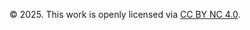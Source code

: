 © 2025. This work is openly licensed via [CC BY NC 4.0](https://creativecommons.org/licenses/by-nc/4.0/).
